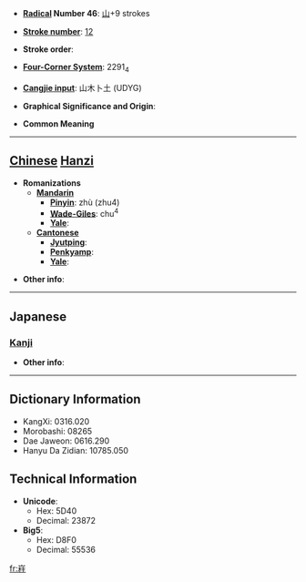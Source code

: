 * '''[[Wiktionary:Chinese radical index| Radical]] Number 46''': [[Wiktionary:Chinese radical index 山|山]]+9 strokes

* '''[[Wiktionary:Chinese total strokes index|Stroke number]]''': [[Wiktionary:Chinese total strokes index 12|12]]

* '''Stroke order''': 

* '''[[Wiktionary:Chinese four corner index|Four-Corner System]]''': 2291<sub>4</sub>

* '''[[Wiktionary:Chinese Cangjie index|Cangjie input]]''': 山木卜土 (UDYG)

* '''Graphical Significance and Origin''': 

* '''Common Meaning'''

----

== [[Chinese]] [[Hanzi]] ==

* '''Romanizations'''
** '''[[Mandarin]]'''
*** '''[[Pinyin]]''': zhù (zhu4)
*** '''[[Wade-Giles]]''': chu<sup>4</sup>
*** '''[[Yale]]''': 
** '''[[Cantonese]]'''
*** '''[[Jyutping]]''':
*** '''[[Penkyamp]]''': 
*** '''[[Yale]]''': 

* '''Other info''': 

----

==Japanese==
===[[Kanji]]===
{{kanji|on readings=[[ちう]] (chiu), [[じゆ]] (jiyu)|kun readings=}}

* '''Other info''':  

----

== Dictionary Information ==

* KangXi: 0316.020
* Morobashi: 08265
* Dae Jaweon: 0616.290
* Hanyu Da Zidian: 10785.050

== Technical Information ==

* '''Unicode''':
** Hex: 5D40
** Decimal: 23872
* '''Big5''':
** Hex: D8F0
** Decimal: 55536

[[fr:嵀]]